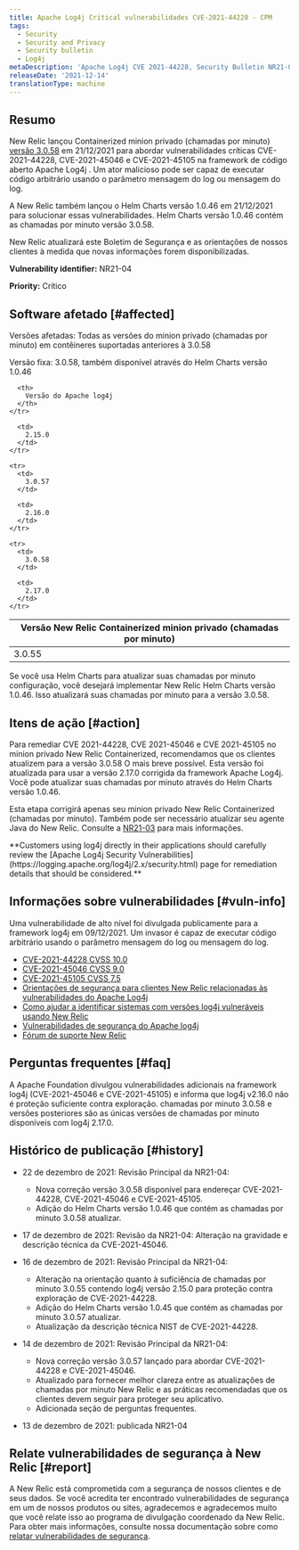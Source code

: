 ```yaml
---
title: Apache Log4j Critical vulnerabilidades CVE-2021-44228 - CPM
tags:
  - Security
  - Security and Privacy
  - Security bulletin
  - Log4j
metaDescription: 'Apache Log4j CVE 2021-44228, Security Bulletin NR21-04 (Containerized Private Minions)'
releaseDate: '2021-12-14'
translationType: machine
---
```


## Resumo

New Relic lançou Containerized minion privado (chamadas por minuto) [versão 3.0.58](/docs/release-notes/synthetics-release-notes/containerized-private-minions-release-notes/containerized-private-minion-cpm-3058/) em 21/12/2021 para abordar vulnerabilidades críticas CVE-2021-44228, CVE-2021-45046 e CVE-2021-45105 na framework de código aberto Apache Log4j . Um ator malicioso pode ser capaz de executar código arbitrário usando o parâmetro mensagem do log ou mensagem do log.

A New Relic também lançou o Helm Charts versão 1.0.46 em 21/12/2021 para solucionar essas vulnerabilidades. Helm Charts versão 1.0.46 contém as chamadas por minuto versão 3.0.58.

New Relic atualizará este Boletim de Segurança e as orientações de nossos clientes à medida que novas informações forem disponibilizadas.

<DNT>**Vulnerability identifier:**</DNT> NR21-04

<DNT>**Priority:**</DNT> Crítico

## Software afetado [#affected]

Versões afetadas: Todas as versões do minion privado (chamadas por minuto) em contêineres suportadas anteriores à 3.0.58

Versão fixa: 3.0.58, também disponível através do Helm Charts versão 1.0.46

<table>
  <thead>
    <tr>
      <th>
        Versão New Relic Containerized minion privado (chamadas por minuto)
      </th>

      <th>
        Versão do Apache log4j
      </th>
    </tr>
  </thead>

  <tbody>
    <tr>
      <td>
        3.0.55
      </td>

      <td>
        2.15.0
      </td>
    </tr>

    <tr>
      <td>
        3.0.57
      </td>

      <td>
        2.16.0
      </td>
    </tr>

    <tr>
      <td>
        3.0.58
      </td>

      <td>
        2.17.0
      </td>
    </tr>
  </tbody>
</table>

Se você usa Helm Charts para atualizar suas chamadas por minuto configuração, você desejará implementar New Relic Helm Charts versão 1.0.46. Isso atualizará suas chamadas por minuto para a versão 3.0.58.

## Itens de ação [#action]

Para remediar CVE 2021-44228, CVE 2021-45046 e CVE 2021-45105 no minion privado New Relic Containerized, recomendamos que os clientes atualizem para a versão 3.0.58 O mais breve possível. Esta versão foi atualizada para usar a versão 2.17.0 corrigida da framework Apache Log4j. Você pode atualizar suas chamadas por minuto através do Helm Charts versão 1.0.46.

Esta etapa corrigirá apenas seu minion privado New Relic Containerized (chamadas por minuto). Também pode ser necessário atualizar seu agente Java do New Relic. Consulte a [NR21-03](/docs/security/new-relic-security/security-bulletins/security-bulletin-nr21-03) para mais informações.

<DNT>
  **Customers using log4j directly in their applications should carefully review the [Apache Log4j Security Vulnerabilities](https://logging.apache.org/log4j/2.x/security.html) page for remediation details that should be considered.**
</DNT>

## Informações sobre vulnerabilidades [#vuln-info]

Uma vulnerabilidade de alto nível foi divulgada publicamente para a framework log4j em 09/12/2021. Um invasor é capaz de executar código arbitrário usando o parâmetro mensagem do log ou mensagem do log.

* [CVE-2021-44228 CVSS 10.0](https://cve.mitre.org/cgi-bin/cvename.cgi?name=CVE-2021-44228)
* [CVE-2021-45046 CVSS 9.0](https://cve.mitre.org/cgi-bin/cvename.cgi?name=CVE-2021-45046)
* [CVE-2021-45105 CVSS 7.5](https://cve.mitre.org/cgi-bin/cvename.cgi?name=CVE-2021-45105)
* [Orientações de segurança para clientes New Relic relacionadas às vulnerabilidades do Apache Log4j](https://newrelic.com/blog/nerdlog/security-guidance-for-log4j)
* [Como ajudar a identificar sistemas com versões log4j vulneráveis usando New Relic](https://newrelic.com/blog/how-to-relic/new-relic-log4j-detection)
* [Vulnerabilidades de segurança do Apache log4j](https://logging.apache.org/log4j/2.x/security.html)
* [Fórum de suporte New Relic](https://discuss.newrelic.com/t/log4j-zero-day-vulnerability-and-the-new-relic-java-agent/170322)

## Perguntas frequentes [#faq]

<CollapserGroup>
  <Collapser
    id="357-update"
    title="Atualizei para chamadas por minuto 3.0.55 já. Preciso atualizar para 3.0.58?"
  >
    A Apache Foundation divulgou vulnerabilidades adicionais na framework log4j (CVE-2021-45046 e CVE-2021-45105) e informa que log4j v2.16.0 não é proteção suficiente contra exploração. chamadas por minuto 3.0.58 e versões posteriores são as únicas versões de chamadas por minuto disponíveis com log4j 2.17.0.
  </Collapser>
</CollapserGroup>

## Histórico de publicação [#history]

* 22 de dezembro de 2021: Revisão Principal da NR21-04:

  * Nova correção versão 3.0.58 disponível para endereçar CVE-2021-44228, CVE-2021-45046 e CVE-2021-45105.
  * Adição do Helm Charts versão 1.0.46 que contém as chamadas por minuto 3.0.58 atualizar.

* 17 de dezembro de 2021: Revisão da NR21-04: Alteração na gravidade e descrição técnica da CVE-2021-45046.

* 16 de dezembro de 2021: Revisão Principal da NR21-04:

  * Alteração na orientação quanto à suficiência de chamadas por minuto 3.0.55 contendo log4j versão 2.15.0 para proteção contra exploração de CVE-2021-44228.
  * Adição do Helm Charts versão 1.0.45 que contém as chamadas por minuto 3.0.57 atualizar.
  * Atualização da descrição técnica NIST de CVE-2021-44228.

* 14 de dezembro de 2021: Revisão Principal da NR21-04:

  * Nova correção versão 3.0.57 lançado para abordar CVE-2021-44228 e CVE-2021-45046.
  * Atualizado para fornecer melhor clareza entre as atualizações de chamadas por minuto New Relic e as práticas recomendadas que os clientes devem seguir para proteger seu aplicativo.
  * Adicionada seção de perguntas frequentes.

* 13 de dezembro de 2021: publicada NR21-04

## Relate vulnerabilidades de segurança à New Relic [#report]

A New Relic está comprometida com a segurança de nossos clientes e de seus dados. Se você acredita ter encontrado vulnerabilidades de segurança em um de nossos produtos ou sites, agradecemos e agradecemos muito que você relate isso ao programa de divulgação coordenado da New Relic. Para obter mais informações, consulte nossa documentação sobre como [relatar vulnerabilidades de segurança](/docs/security/new-relic-security/data-privacy/reporting-security-vulnerabilities).
